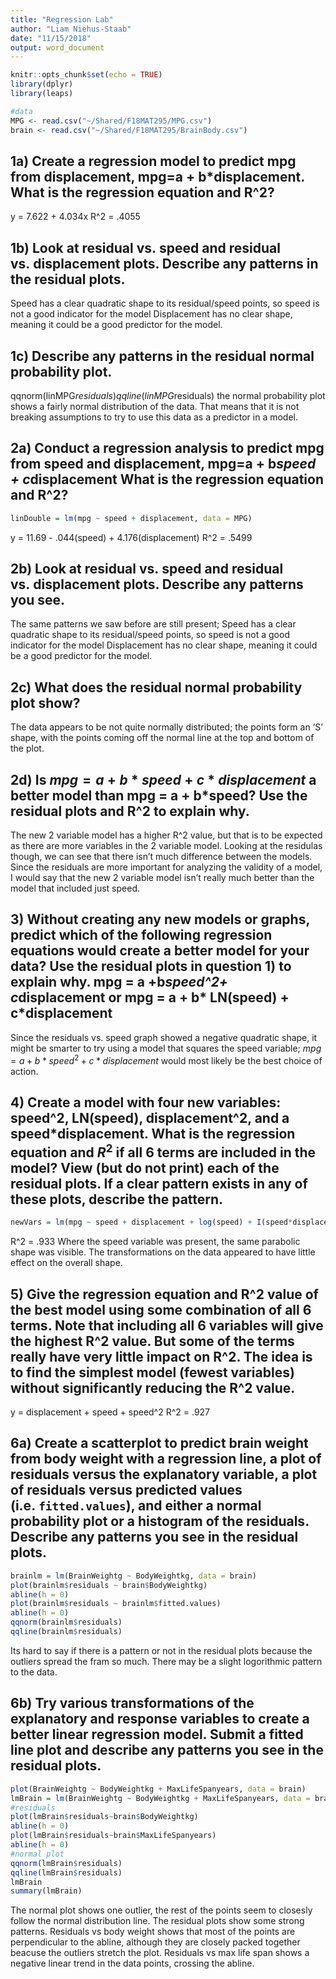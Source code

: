 ```yaml
---
title: "Regression Lab"
author: "Liam Niehus-Staab"
date: "11/15/2018"
output: word_document
---
```


```r
knitr::opts_chunk$set(echo = TRUE)
library(dplyr)
library(leaps)

#data
MPG <- read.csv("~/Shared/F18MAT295/MPG.csv")
brain <- read.csv("~/Shared/F18MAT295/BrainBody.csv")
```



## 1a) Create a regression model to predict mpg from displacement, mpg=a + b*displacement.  What is the regression equation and R^2?
 y = 7.622 + 4.034x
 R^2 = .4055
 
## 1b) Look at residual vs. speed and residual vs. displacement plots. Describe any patterns in the residual plots.
Speed has a clear quadratic shape to its residual/speed points, so speed is not a good indicator for the model
Displacement has no clear shape, meaning it could be a good predictor for the model.

## 1c) Describe any patterns in the residual normal probability plot.
qqnorm(linMPG$residuals)
qqline(linMPG$residuals)
 the normal probability plot shows a fairly normal distribution of the data.
 That means that it is not breaking assumptions to try to use this data as a
 predictor in a model.

## 2a)  Conduct a regression analysis to predict mpg from speed and displacement, mpg=a + b*speed + c*displacement What is the regression equation and R^2?
```r
linDouble = lm(mpg ~ speed + displacement, data = MPG)
```
 y = 11.69 - .044(speed) + 4.176(displacement)
 R^2 = .5499

## 2b) Look at residual vs. speed and residual vs. displacement plots.  Describe any patterns you see.
 The same patterns we saw before are still present;
Speed has a clear quadratic shape to its residual/speed points, so speed is not a good indicator for the model
Displacement has no clear shape, meaning it could be a good predictor for the model.


## 2c) What does the residual normal probability plot show?
The data appears to be not quite normally distributed; the points form an 'S' shape,
with the points coming off the normal line at the top and bottom of the plot.

## 2d) Is $mpg=a + b*speed + c*displacement$ a better model than mpg = a + b*speed? Use the residual plots and R^2 to explain why.
The new 2 variable model has a higher R^2 value, but that is to be expected as there are
more variables in the 2 variable model. Looking at the residulas though, we can see that
there isn't much difference between the models. Since the residuals are more important
for analyzing the validity of a model, I would say that the new 2 variable model isn't
really much better than the model that included just speed.

## 3) Without creating any new models or graphs, predict which of the following regression equations would create a better model for your data? Use the residual plots in question 1) to explain why. mpg = a +b*speed^2+ c*displacement or mpg = a + b* LN(speed) + c*displacement  
Since the residuals vs. speed graph showed a negative quadratic shape, it might be smarter
to try using a model that squares the speed variable; $mpg = a +b*speed^2+ c*displacement$
would most likely be the best choice of action.

## 4) Create a model with four new variables: speed^2, LN(speed), displacement^2, and a speed*displacement. What is the regression equation and $R^2$ if all 6 terms are included in the model? View (but do not print) each of the residual plots. If a clear pattern exists in any of these plots, describe the pattern.
```r
newVars = lm(mpg ~ speed + displacement + log(speed) + I(speed*displacement) + I(speed^2) + I(displacement^(2)), data = MPG)
```
R^2 = .933
Where the speed variable was present, the same parabolic shape was visible. The transformations on 
the data appeared to have little effect on the overall shape.

## 5) Give the regression equation and R^2 value of the best model using some combination of all 6 terms. Note that including all 6 variables will give the highest R^2 value.  But some of the terms really have very little impact on R^2.  The idea is to find the simplest model (fewest variables) without significantly reducing the R^2 value.
y = displacement + speed + speed^2
R^2 = .927

## 6a)	Create a scatterplot to predict brain weight from body weight with a regression line, a plot of residuals versus the explanatory variable, a plot of residuals versus predicted values (i.e. `fitted.values`), and either a normal probability plot or a histogram of the residuals. Describe any patterns you see in the residual plots.
```r
brainlm = lm(BrainWeightg ~ BodyWeightkg, data = brain)
plot(brainlm$residuals ~ brain$BodyWeightkg)
abline(h = 0)
plot(brainlm$residuals ~ brainlm$fitted.values)
abline(h = 0)
qqnorm(brainlm$residuals)
qqline(brainlm$residuals)
```
Its hard to say if there is a pattern or not in the residual plots because the outliers spread the fram so much. There
may be a slight logorithmic pattern to the data.


## 6b)	Try various transformations of the explanatory and response variables to create a better linear regression model. Submit a fitted line plot and describe any patterns you see in the residual plots.
```r
plot(BrainWeightg ~ BodyWeightkg + MaxLifeSpanyears, data = brain)
lmBrain = lm(BrainWeightg ~ BodyWeightkg + MaxLifeSpanyears, data = brain)
#residuals
plot(lmBrain$residuals~brain$BodyWeightkg)
abline(h = 0)
plot(lmBrain$residuals~brain$MaxLifeSpanyears)
abline(h = 0)
#normal plot
qqnorm(lmBrain$residuals)
qqline(lmBrain$residuals)
lmBrain
summary(lmBrain)
```
The normal plot shows one outlier, the rest of the points seem to closesly follow the normal distribution line.
The residual plots show some strong patterns. Residuals vs body weight shows that most of the points are perpendicular 
to the abline, although they are closely packed together beacuse the outliers stretch the plot.
Residuals vs max life span shows a negative linear trend in the data points, crossing the abline. 